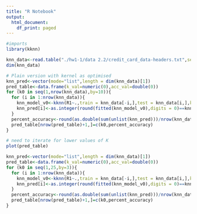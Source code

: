 ```yaml
---
title: "R Notebook"
output:
  html_document:
    df_print: paged
---
```


```r
#imports
library(kknn)
```

```r
knn_data<-read.table("./hw1-1/data 2.2/credit_card_data-headers.txt",sep='\t',header=TRUE)
dim(knn_data)
```

```r
# Plain version with kernel as optimised 
knn_pred<-vector(mode="list",length = dim(knn_data)[1])
pred_table<-data.frame(k_val=numeric(0),acc_val=double(0))
for (k0 in seq(1,nrow(knn_data),by=10)){
  for (i in 1:nrow(knn_data)){
    knn_model_v0<-kknn(R1~.,train = knn_data[-i,],test = knn_data[i,],k=k0,kernel="optimal",scale = TRUE)
    knn_pred[i]<-as.integer(round(fitted(knn_model_v0),digits = 0)==knn_data$R1[i]) 
  }
  percent_accuracy<-round(as.double(sum(unlist(knn_pred)))/nrow(knn_data),digits =2)
  pred_table[nrow(pred_table)+1,]=c(k0,percent_accuracy)
}
```

```r
# need to iterate for lower values of K
plot(pred_table)
```

```r
knn_pred<-vector(mode="list",length = dim(knn_data)[1])
pred_table<-data.frame(k_val=numeric(0),acc_val=double(0))
for (k0 in seq(1,25,by=3)){
  for (i in 1:nrow(knn_data)){
    knn_model_v0<-kknn(R1~.,train = knn_data[-i,],test = knn_data[i,],k=k0,kernel="optimal",scale = TRUE)
    knn_pred[i]<-as.integer(round(fitted(knn_model_v0),digits = 0)==knn_data$R1[i]) 
  }
  percent_accuracy<-round(as.double(sum(unlist(knn_pred)))/nrow(knn_data),digits =2)
  pred_table[nrow(pred_table)+1,]=c(k0,percent_accuracy)
}
```